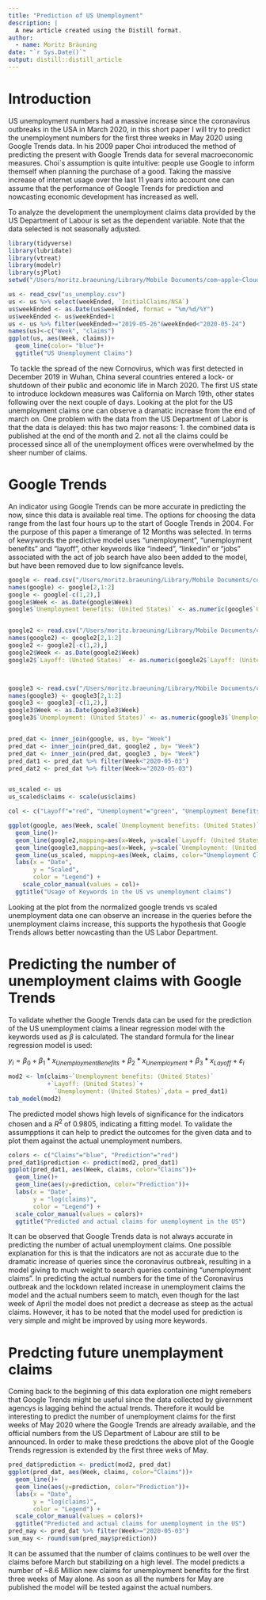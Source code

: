 ```yaml
---
title: "Prediction of US Unemployment"
description: |
  A new article created using the Distill format.
author:
  - name: Moritz Bräuning 
date: "`r Sys.Date()`"
output: distill::distill_article
---
```



# Introduction
US unemployment numbers had a massive increase since the coronavirus outbreaks in the USA in March 2020, in this short paper I will try to predict the unemployment numbers for the first three weeks in May 2020 using Google Trends data. In his 2009 paper Choi introduced the method of predicting the present with Google Trends data for several macroeconomic measures. Choi`s assumption is quite intuitive: people use Google to inform themself when planning the purchase of a good. Taking the massive increase of internet usage over the last 11 years into account one can assume that the performance of Google Trends for prediction and nowcasting economic development has increased as well. 

To analyze the development the unemployment claims data provided by the US Department of Labour is set as the dependent variable. Note that the data selected is not seasonally adjusted.  

```r
library(tidyverse)
library(lubridate)
library(vtreat)
library(modelr)
library(sjPlot)
setwd("/Users/moritz.braeuning/Library/Mobile Documents/com~apple~CloudDocs/Uni/2. Semester/Computational Econ/R Code")

us <- read_csv("us_unemploy.csv")
us <- us %>% select(weekEnded, `InitialClaims/NSA`)
us$weekEnded <- as.Date(us$weekEnded, format = "%m/%d/%Y")
us$weekEnded <- us$weekEnded+1
us <- us %>% filter(weekEnded>="2019-05-26"&weekEnded<"2020-05-24")
names(us)<-c("Week", "claims")
ggplot(us, aes(Week, claims))+
  geom_line(color= "blue")+
  ggtitle("US Unemployment Claims")
```


\ To tackle the spread of the new Cornovirus, which was first detected in December 2019 in Wuhan, China several countries entered a lock- or shutdown of their public and economic life in March 2020. The first US state to introduce lockdown measures was California on March 19th, other states following over the next couple of days. 
Looking at the plot for the US unemployment claims one can observe a dramatic increase from the end of march on. One problem with the data from the US Department of Labor is that the data is delayed: this has two major reasons: 1. the combined data is published at the end of the month and 2. not all the claims could be processed since all of the unemployment offices were overwhelmed by the sheer number of claims.  

# Google Trends

An indicator using Google Trends can be more accurate in predicting the now, since this data is available real time. The options for choosing the data range from the last four hours up to the start of Google Trends in 2004. For the purpose of this paper a timerange of 12 Months was selected. In terms of kewywords the predictive model uses "unemployment", "unemployment benefits" and "layoff", other keywords like "indeed", "linkedin" or "jobs" associated with the act of job search have also been added to the model, but have been removed due to low signifcance levels. 


```r

google <- read.csv("/Users/moritz.braeuning/Library/Mobile Documents/com~apple~CloudDocs/Uni/2. Semester/Computational Econ/R Code/gtrends_unemployment_benefits.csv",header = F, sep = ",")
names(google) <- google[2,1:2]
google <- google[-c(1,2),]
google$Week <- as.Date(google$Week)
google$`Unemployment benefits: (United States)` <- as.numeric(google$`Unemployment benefits: (United States)`)


google2 <- read.csv("/Users/moritz.braeuning/Library/Mobile Documents/com~apple~CloudDocs/Uni/2. Semester/Computational Econ/R Code/gtrends_layoff.csv",header = F, sep = ",")
names(google2) <- google2[2,1:2]
google2 <- google2[-c(1,2),]
google2$Week <- as.Date(google2$Week)
google2$`Layoff: (United States)` <- as.numeric(google2$`Layoff: (United States)`)



google3 <- read.csv("/Users/moritz.braeuning/Library/Mobile Documents/com~apple~CloudDocs/Uni/2. Semester/Computational Econ/R Code/gtrends_unemployment.csv",header = F, sep = ",")
names(google3) <- google3[2,1:2]
google3 <- google3[-c(1,2),]
google3$Week <- as.Date(google3$Week)
google3$`Unemployment: (United States)` <- as.numeric(google3$`Unemployment: (United States)` )


pred_dat <- inner_join(google, us, by= "Week")
pred_dat <- inner_join(pred_dat, google2 , by= "Week")
pred_dat <- inner_join(pred_dat, google3 , by= "Week")
pred_dat1 <- pred_dat %>% filter(Week<"2020-05-03")
pred_dat2 <- pred_dat %>% filter(Week>="2020-05-03")


us_scaled <- us
us_scaled$claims <- scale(us$claims)

col <- c("Layoff"="red", "Unemployment"="green", "Unemployment Benefits"="blue", "Unemployment Claims"="black")

ggplot(google, aes(Week, scale(`Unemployment benefits: (United States)`), color= "Unemployment Benefits"))+
  geom_line()+
  geom_line(google2,mapping=aes(x=Week, y=scale(`Layoff: (United States)`), color="Layoff"))+
  geom_line(google3,mapping=aes(x=Week, y=scale(`Unemployment: (United States)`), color= "Unemployment"))+
  geom_line(us_scaled, mapping=aes(Week, claims, color="Unemployment Claims"))+
  labs(x = "Date",
       y = "Scaled",
       color = "Legend") +
    scale_color_manual(values = col)+
  ggtitle("Usage of Keywords in the US vs unemployment claims")
```


Looking at the plot from the normalized google trends vs scaled unemployment data one can observe an increase in the queries before the unemployment claims increase, this supports the hypothesis that Google Trends allows better nowcasting than the US Labor Department. 

# Predicting the number of unemployment claims with Google Trends

To validate whether the Google Trends data can be used for the prediction of the US unemployment claims a linear regression model with the keywords used as $\beta$ is calculated. The standard formula for the linear regression model is used: 

$y_{i}=\beta_{0}+\beta_{1}*x_{Unemployment Benefits}+\beta_2*x_{Unemployment}+\beta_3*x_{Layoff}+\varepsilon_i$  


```r
mod2 <- lm(claims~`Unemployment benefits: (United States)`
           +`Layoff: (United States)`+
             `Unemployment: (United States)`,data = pred_dat1)
tab_model(mod2)
```


The predicted model shows high levels of significance for the indicators chosen and a $R^2$ of 0.9805, indicating a fitting model. To validate the assumpptions it can help to predict the outcomes for the given data and to plot them against the actual unemployment numbers. 


```r
colors <- c("Claims"="blue", "Prediction"="red")
pred_dat1$prediction <- predict(mod2, pred_dat1)
ggplot(pred_dat1, aes(Week, claims, color="Claims"))+
  geom_line()+
  geom_line(aes(y=prediction, color="Prediction"))+
  labs(x = "Date",
       y = "log(claims)",
       color = "Legend") +
  scale_color_manual(values = colors)+
  ggtitle("Predicted and actual claims for unemployment in the US")
```


It can be observed that Google Trends data is not always accurate in predicting the number of actual unemployment claims. One possible explanation for this is that the indicators are not as accurate due to the dramatic increase of queries since the coronavirus outbreak, resulting in a model giving to much weight to search queries containing  "unemployment claims". In predicting the actual numbers for the time of the Coronavirus outbreak and the lockdown related increase in unemployment claims the model and the actual numbers seem to match, even though for the last week of April the model does not predict a decrease as steep as the actual claims. However, it has to be noted that the model used for prediction is very simple and might be improved by using more keywords. 

# Predcting future unemplayment claims

Coming back to the beginning of this data exploration one might remebers that Google Trends might be useful since the data collected by givernment agencys is lagging behind the actual trends. Therefore it would be interesting to predict the number of unemployment claims for the first weeks of May 2020 where the Google Trends are already available, and the official numbers from the US Department of Labour are still to be announced. In order to make these predctions the above plot of the Google Trends regression is extended by the first three weks of May.


```r
pred_dat$prediction <- predict(mod2, pred_dat)
ggplot(pred_dat, aes(Week, claims, color="Claims"))+
  geom_line()+
  geom_line(aes(y=prediction, color="Prediction"))+
  labs(x = "Date",
       y = "log(claims)",
       color = "Legend") +
  scale_color_manual(values = colors)+
  ggtitle("Predicted and actual claims for unemployment in the US")
pred_may <- pred_dat %>% filter(Week>="2020-05-03")
sum_may <- round(sum(pred_may$prediction))
```

It can be assumed that the number of claims continues to be well over the claims before March but stabilizing on a high level. The model predicts a number of ~8.6 Million new claims for unemployment benefits for the first three weeks of May alone. As soon as all the numbers for May are published the model will be tested against the actual numbers. 




